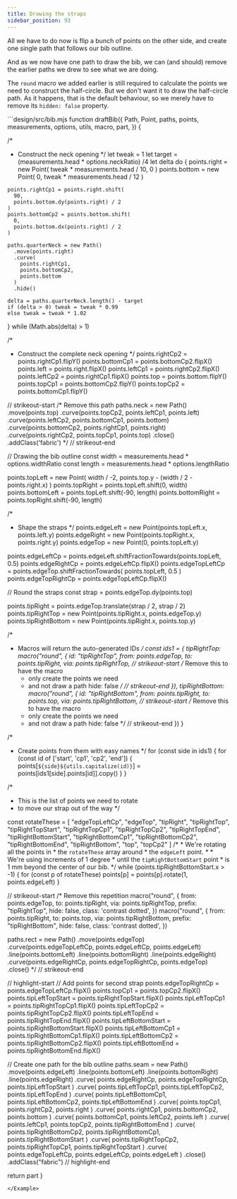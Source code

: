 ```yaml
---
title: Drawing the straps
sidebar_position: 93
---
```


All we have to do now is flip a bunch of points on the other side,
and create one single path that follows our bib outline.

And as we now have one path to draw the bib, we can (and should)
remove the earlier paths we drew to see what we are doing.

The `round` macro we added earlier is still required to calculate the points we
need to construct the half-circle. But we don't want it to draw the half-circle
path. As it happens, that is the default behaviour, so we merely have to remove
its `hidden: false` property.

<Example tutorial caption="It is starting to look good. But this sharp corners at the bottom don't exactly say baby, do they?">
```design/src/bib.mjs
function draftBib({
  Path,
  Point,
  paths,
  points,
  measurements,
  options,
  utils,
  macro,
  part,
}) {

  /*
   * Construct the neck opening
   */
  let tweak = 1
  let target = (measurements.head * options.neckRatio) /4
  let delta
  do {
    points.right = new Point(
      tweak * measurements.head / 10, 
      0
    )
    points.bottom = new Point(
      0, 
      tweak * measurements.head / 12
    )
  
    points.rightCp1 = points.right.shift(
      90, 
      points.bottom.dy(points.right) / 2
    )
    points.bottomCp2 = points.bottom.shift(
      0, 
      points.bottom.dx(points.right) / 2
    )
  
    paths.quarterNeck = new Path()
      .move(points.right)
      .curve(
        points.rightCp1, 
        points.bottomCp2, 
        points.bottom
      )
      .hide()

    delta = paths.quarterNeck.length() - target
    if (delta > 0) tweak = tweak * 0.99
    else tweak = tweak * 1.02
  } while (Math.abs(delta) > 1)

  /*
   * Construct the complete neck opening
   */
  points.rightCp2 = points.rightCp1.flipY()
  points.bottomCp1 = points.bottomCp2.flipX()
  points.left = points.right.flipX()
  points.leftCp1 = points.rightCp2.flipX()
  points.leftCp2 = points.rightCp1.flipX()
  points.top = points.bottom.flipY()
  points.topCp1 = points.bottomCp2.flipY()
  points.topCp2 = points.bottomCp1.flipY()

  // strikeout-start
  /* Remove this path
  paths.neck = new Path()
    .move(points.top)
    .curve(points.topCp2, points.leftCp1, points.left)
    .curve(points.leftCp2, points.bottomCp1, points.bottom)
    .curve(points.bottomCp2, points.rightCp1, points.right)
    .curve(points.rightCp2, points.topCp1, points.top)
    .close()
    .addClass('fabric')
   */
  // strikeout-end

  // Drawing the bib outline
  const width = measurements.head * options.widthRatio
  const length = measurements.head * options.lengthRatio

  points.topLeft = new Point(
    width / -2,
    points.top.y - (width / 2 - points.right.x)
  )
  points.topRight = points.topLeft.shift(0, width)
  points.bottomLeft = points.topLeft.shift(-90, length)
  points.bottomRight = points.topRight.shift(-90, length)

  /*
   * Shape the straps
   */
  points.edgeLeft = new Point(points.topLeft.x, points.left.y)
  points.edgeRight = new Point(points.topRight.x, points.right.y)
  points.edgeTop = new Point(0, points.topLeft.y)

  points.edgeLeftCp = points.edgeLeft.shiftFractionTowards(points.topLeft, 0.5)
  points.edgeRightCp = points.edgeLeftCp.flipX()
  points.edgeTopLeftCp = points.edgeTop.shiftFractionTowards(
    points.topLeft,
    0.5
  )
  points.edgeTopRightCp = points.edgeTopLeftCp.flipX()

  // Round the straps
  const strap = points.edgeTop.dy(points.top)

  points.tipRight = points.edgeTop.translate(strap / 2, strap / 2)
  points.tipRightTop = new Point(points.tipRight.x, points.edgeTop.y)
  points.tipRightBottom = new Point(points.tipRight.x, points.top.y)

  /*
   * Macros will return the auto-generated IDs
   */
  const ids1 = {
    tipRightTop: macro("round", {
      id: "tipRightTop",
      from: points.edgeTop,
      to: points.tipRight,
      via: points.tipRightTop,
      // strikeout-start
      /* Remove this to have the macro
       * only create the points we need
       * and not draw a path
      hide: false
      */
      // strikeout-end
    }),
    tipRightBottom: macro("round", {
      id: "tipRightBottom",
      from: points.tipRight,
      to: points.top,
      via: points.tipRightBottom,
      // strikeout-start
      /* Remove this to have the macro
       * only create the points we need
       * and not draw a path
      hide: false
      */
      // strikeout-end
    })
  }

  /*
   * Create points from them with easy names
   */
  for (const side in ids1) {
    for (const id of ['start', 'cp1', 'cp2', 'end']) {
      points[`${side}${utils.capitalize(id)}`] = points[ids1[side].points[id]].copy()
    }
  }

  /*
   * This is the list of points we need to rotate
   * to move our strap out of the way
   */

  const rotateThese = [
    "edgeTopLeftCp",
    "edgeTop",
    "tipRight",
    "tipRightTop",
    "tipRightTopStart",
    "tipRightTopCp1",
    "tipRightTopCp2",
    "tipRightTopEnd",
    "tipRightBottomStart",
    "tipRightBottomCp1",
    "tipRightBottomCp2",
    "tipRightBottomEnd",
    "tipRightBottom",
    "top",
    "topCp2"
  ]
    /*
     * We're rotating all the points in
     * the `rotateThese` array around
     * the `edgeLeft` point.
     *
     * We're using increments of 1 degree
     * until the `tipRightBottomStart` point
     * is 1 mm beyond the center of our bib.
     */
    while (points.tipRightBottomStart.x > -1) {
      for (const p of rotateThese) points[p] = points[p].rotate(1, points.edgeLeft)
    }

  // strikeout-start
  /* Remove this repetition
  macro("round", {
    from: points.edgeTop,
    to: points.tipRight,
    via: points.tipRightTop,
    prefix: "tipRightTop",
    hide: false,
    class: 'contrast dotted',
  })
  macro("round", {
    from: points.tipRight,
    to: points.top,
    via: points.tipRightBottom,
    prefix: "tipRightBottom",
    hide: false,
    class: 'contrast dotted',
  })

  paths.rect = new Path()
    .move(points.edgeTop)
    .curve(points.edgeTopLeftCp, points.edgeLeftCp, points.edgeLeft)
    .line(points.bottomLeft)
    .line(points.bottomRight)
    .line(points.edgeRight)
    .curve(points.edgeRightCp, points.edgeTopRightCp, points.edgeTop)
    .close()
  */
  // strikeout-end

  // highlight-start
  // Add points for second strap
  points.edgeTopRightCp = points.edgeTopLeftCp.flipX()
  points.topCp1 = points.topCp2.flipX()
  points.tipLeftTopStart = points.tipRightTopStart.flipX()
  points.tipLeftTopCp1 = points.tipRightTopCp1.flipX()
  points.tipLeftTopCp2 = points.tipRightTopCp2.flipX()
  points.tipLeftTopEnd = points.tipRightTopEnd.flipX()
  points.tipLeftBottomStart = points.tipRightBottomStart.flipX()
  points.tipLeftBottomCp1 = points.tipRightBottomCp1.flipX()
  points.tipLeftBottomCp2 = points.tipRightBottomCp2.flipX()
  points.tipLeftBottomEnd = points.tipRightBottomEnd.flipX()

  // Create one path for the bib outline
  paths.seam = new Path()
    .move(points.edgeLeft)
    .line(points.bottomLeft)
    .line(points.bottomRight)
    .line(points.edgeRight)
    .curve(
      points.edgeRightCp,
      points.edgeTopRightCp,
      points.tipLeftTopStart
    )
    .curve(
      points.tipLeftTopCp1,
      points.tipLeftTopCp2,
      points.tipLeftTopEnd
    )
    .curve(
      points.tipLeftBottomCp1,
      points.tipLeftBottomCp2,
      points.tipLeftBottomEnd
    )
    .curve(
      points.topCp1,
      points.rightCp2,
      points.right
    )
    .curve(
      points.rightCp1,
      points.bottomCp2,
      points.bottom
    )
    .curve(
      points.bottomCp1,
      points.leftCp2,
      points.left
    )
    .curve(
      points.leftCp1,
      points.topCp2,
      points.tipRightBottomEnd
    )
    .curve(
      points.tipRightBottomCp2,
      points.tipRightBottomCp1,
      points.tipRightBottomStart
    )
    .curve(
      points.tipRightTopCp2,
      points.tipRightTopCp1,
      points.tipRightTopStart
    )
    .curve(
      points.edgeTopLeftCp,
      points.edgeLeftCp,
      points.edgeLeft
    )
    .close()
    .addClass("fabric")
  // highlight-end

  return part
}
```
</Example>
